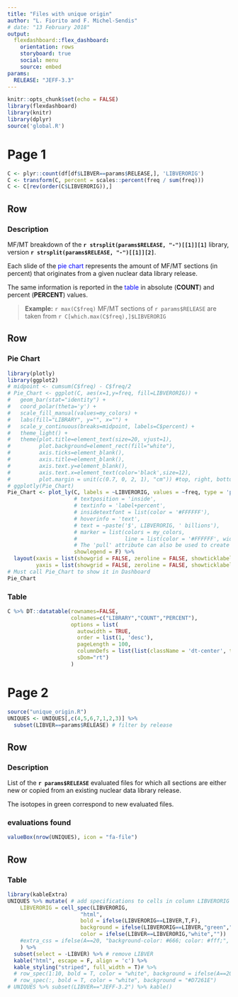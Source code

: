 ```yaml
---
title: "Files with unique origin"
author: "L. Fiorito and F. Michel-Sendis"
# date: "13 February 2018"
output: 
  flexdashboard::flex_dashboard:
    orientation: rows
    storyboard: true
    social: menu
    source: embed
params:
  RELEASE: "JEFF-3.3"
---
```


```r
knitr::opts_chunk$set(echo = FALSE)
library(flexdashboard)
library(knitr)
library(dplyr)
source('global.R')
```

Page 1
=====================================

```r
C <- plyr::count(df[df$LIBVER==params$RELEASE,], 'LIBVERORIG')
C <- transform(C, percent = scales::percent(freq / sum(freq)))
C <- C[rev(order(C$LIBVERORIG)),]
```


Row {data-height=200}
-------------------------------------

### Description

MF/MT breakdown of the **`r strsplit(params$RELEASE, "-")[[1]][1]`** library, version **`r strsplit(params$RELEASE, "-")[[1]][2]`**.

Each slide of the <span style="color:blue">pie chart</span> represents the amount of MF/MT sections (in percent) that originates from a given nuclear data library release.

The same information is reported in the <span style="color:blue">table</span> in absolute (**COUNT**) and percent (**PERCENT**) values.

> **Example:** `r max(C$freq)` MF/MT sections of `r params$RELEASE` are taken from `r C[which.max(C$freq),]$LIBVERORIG`

Row {data-height=800}
-------------------------------------

### Pie Chart
```r
library(plotly)
library(ggplot2)
# midpoint <- cumsum(C$freq) - C$freq/2
# Pie_Chart <- ggplot(C, aes(x=1,y=freq, fill=LIBVERORIG)) +
#   geom_bar(stat="identity") +
#   coord_polar(theta='y') +
#   scale_fill_manual(values=my_colors) +
#   labs(fill="LIBRARY", y="", x="") +
#   scale_y_continuous(breaks=midpoint, labels=C$percent) +
#   theme_light() +
#   theme(plot.title=element_text(size=20, vjust=1),
#         plot.background=element_rect(fill="white"),
#         axis.ticks=element_blank(),
#         axis.title=element_blank(),
#         axis.text.y=element_blank(),
#         axis.text.x=element_text(color='black',size=12),
#         plot.margin = unit(c(0.7, 0, 2, 1), "cm")) #top, right, bottom, left
# ggplotly(Pie_Chart)
Pie_Chart <- plot_ly(C, labels = ~LIBVERORIG, values = ~freq, type = 'pie',
                     # textposition = 'inside',
                     # textinfo = 'label+percent',
                     # insidetextfont = list(color = '#FFFFFF'),
                     # hoverinfo = 'text',
                     # text = ~paste('$', LIBVERORIG, ' billions'),
                     # marker = list(colors = my_colors,
                     #               line = list(color = '#FFFFFF', width = 1)),
                     # The 'pull' attribute can also be used to create space between the sectors
                     showlegend = F) %>%
  layout(xaxis = list(showgrid = FALSE, zeroline = FALSE, showticklabels = FALSE),
         yaxis = list(showgrid = FALSE, zeroline = FALSE, showticklabels = FALSE))
# Must call Pie_Chart to show it in Dashboard
Pie_Chart
```


### Table
```r
C %>% DT::datatable(rownames=FALSE,
                    colnames=c("LIBRARY","COUNT","PERCENT"),
                    options = list(
                      autowidth = TRUE,
                      order = list(1, 'desc'),
                      pageLength = 100,
                      columnDefs = list(list(className = 'dt-center', targets = 1:2)),
                      sDom="rt")
                    )
```


Page 2
=====================================

```r
source("unique_origin.R")
UNIQUES <- UNIQUES[,c(4,5,6,7,1,2,3)] %>%
  subset(LIBVER==params$RELEASE) # filter by release
```

Row {data-height=200}
-------------------------------------

### Description {data-width=750}

List of the **`r params$RELEASE`** evaluated files for which all sections are either new or copied from an existing nuclear data library release.

The isotopes in <span style="backgroundcolor:green;">green</span> correspond to new evaluated files.

### evaluations found {data-width=250}
```r
valueBox(nrow(UNIQUES), icon = "fa-file")
```


Row {data-height=800}
-------------------------------------

### Table
```r
library(kableExtra)
UNIQUES %>% mutate( # add specifications to cells in column LIBVERORIG
    LIBVERORIG = cell_spec(LIBVERORIG, 
                       "html",
                       bold = ifelse(LIBVERORIG==LIBVER,T,F),
                       background = ifelse(LIBVERORIG==LIBVER,"green",""), 
                       color = ifelse(LIBVER==LIBVERORIG,"white",""))
    #extra_css = ifelse(A==20, "background-color: #666; color: #fff;", ""))
    ) %>%
  subset(select = -LIBVER) %>% # remove LIBVER
  kable("html", escape = F, align = 'c') %>%
  kable_styling("striped", full_width = T)# %>%
  # row_spec(1:10, bold = T, color = "white", background = ifelse(A==20,"#D7261E","#fff"))
  # row_spec(:, bold = T, color = "white", background = "#D7261E")
# UNIQUES %>% subset(LIBVER=="JEFF-3.2") %>% kable()
```

